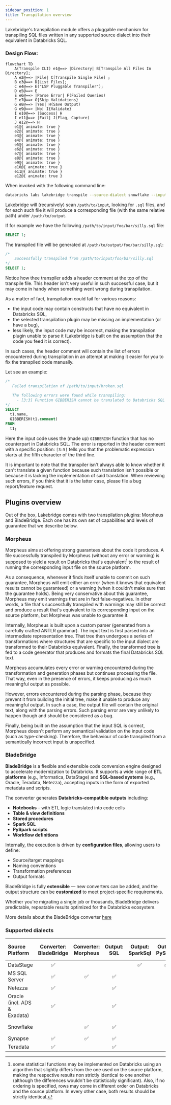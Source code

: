 ```yaml
---
sidebar_position: 1
title: Transpilation overview
---
```


Lakebridge's transpilation module offers a pluggable mechanism for transpiling SQL files written in any supported source dialect into their equivalent in Databricks SQL.

### Design Flow:
```mermaid
flowchart TD
    A(Transpile CLI) e1@==> |Directory| B[Transpile All Files In Directory];
    A e2@==> |File| C[Transpile Single File] ;
    B e3@==> D[List Files];
    C e4@==> E("LSP Pluggable Transpiler");
    D e5@==> E
    E e6@==> |Parse Error| F(Failed Queries)
    E e7@==> G{Skip Validations}
    G e8@==> |Yes| H(Save Output)
    G e9@==> |No| I{Validate}
    I e10@==> |Success| H
    I e11@==> |Fail| J(Flag, Capture)
    J e12@==> H
    e1@{ animate: true }
    e2@{ animate: true }
    e3@{ animate: true }
    e4@{ animate: true }
    e5@{ animate: true }
    e6@{ animate: true }
    e7@{ animate: true }
    e8@{ animate: true }
    e9@{ animate: true }
    e10@{ animate: true }
    e11@{ animate: true }
    e12@{ animate: true }
```

When invoked with the following command line:

```bash
databricks labs lakebridge transpile --source-dialect snowflake --input-source /path/to/input --output-folder /path/to/output
```

Lakebridge will (recursively) scan `/path/to/input`, looking for `.sql` files, and for each such file it will produce a corresponding file (with the same relative path) under `/path/to/output`.

If for example we have the following `/path/to/input/foo/bar/silly.sql` file:

```sql
SELECT 1;
```

The transpiled file will be generated at `/path/to/output/foo/bar/silly.sql`:

```sql
/*
    Successfully transpiled from /path/to/input/foo/bar/silly.sql
*/
SELECT 1;
```

Notice how thee transpiler adds a header comment at the top of the transpile file. This header isn't very useful in such successful case, but it may come in handy when something went wrong during transpilation.

As a matter of fact, transpilation could fail for various reasons:
- the input code may contain constructs that have no equivalent in Databricks SQL,
- the selected transpilation plugin may be missing an implementation (or have a bug),
- less likely, the input code may be incorrect, making the transpilation plugin unable to parse it (Lakebridge is built on the assumption that the code you feed it is correct).

In such cases, the header comment will contain the list of errors encountered during transpilation in an attempt at making it easier for you to fix the transpiled code manually.

Let see an example:

```sql
/*
   Failed transpilation of /path/to/input/broken.sql

   The following errors were found while transpiling:
     - [3:3] Function GIBBERISH cannot be translated to Databricks SQL
*/
SELECT
  t1.name,
  GIBBERISH(t1.comment)
FROM
  t1;
```

Here the input code uses the (made up) `GIBBERISH` function that has no counterpart in Databricks SQL. The error is reported in the header comment with a specific position: `[3:5]` tells you that the problematic expression starts at the fifth character of the third line.

It is important to note that the transpiler isn't always able to know whether it can't translate a given function because such translation isn't possible or because it is lacking the implementation of said translation. When reviewing such errors, if you think that it is the latter case, please file a bug report/feature request.

## Plugins overview

Out of the box, Lakebridge comes with two transpilation plugins: Morpheus and BladeBridge. Each one has its own set of capabilities and levels of guarantee that we describe below.

### Morpheus

Morpheus aims at offering strong guarantees about the code it produces. A file successfully transpiled by Morpheus (without any error or warning) is supposed to yield a result on Databricks that's equivalent[^1] to the result of running the corresponding input file on the source platform.

As a consequence, whenever it finds itself unable to commit on such guarantee, Morpheus will emit either an error (when it knows that equivalent results cannot be guaranteed) or a warning (when it couldn't make sure that the guarantee holds). Being very conservative about this guarantee, Morpheus may emit warnings that are in fact false-negatives. In other words, a file that's successfully transpiled with warnings may still be correct and produce a result that's equivalent to its corresponding input on the source platform, but Morpheus was unable to guarantee it.

Internally, Morpheus is built upon a custom parser (generated from a carefully crafted ANTLR grammar). The input text is first parsed into an intermediate representation tree. That tree then undergoes a series of transformations where structures that are specific to the input dialect are transformed to their Databricks equivalent. Finally, the transformed tree is fed to a code generator that produces and formats the final Databricks SQL text.

Morpheus accumulates every error or warning encountered during the transformation and generation phases but continues processing the file. That way, even in the presence of errors, it keeps producing as much meaningful output as possible.

However, errors encountered during the parsing phase, because they prevent it from building the initial tree, make it unable to produce any meaningful output. In such a case, the output file will contain the original text, along with the parsing errors. Such parsing error are very unlikely to happen though and should be considered as a bug.

Finally, being built on the assumption that the input SQL is correct, Morpheus doesn't perform any semantical validation on the input code (such as type-checking). Therefore, the behaviour of code transpiled from a semantically incorrect input is unspecified.


[^1]: some statistical functions may be implemented on Databricks using an algorithm that slightly differs from the one used on the source platform, making the respective results non strictly identical to one another (although the differences wouldn't be statistically significant). Also, if no ordering is specified, rows may come in different order on Databricks and the source platform. In every other case, both results should be strictly identical.

### BladeBridge

**BladeBridge** is a flexible and extensible code conversion engine designed to accelerate modernization to Databricks. It supports a wide range of **ETL platforms** (e.g., Informatica, DataStage) and **SQL-based systems** (e.g., Oracle, Teradata, Netezza), accepting inputs in the form of exported metadata and scripts.

The converter generates **Databricks-compatible outputs** including:

- **Notebooks** – with ETL logic translated into code cells
- **Table & view definitions**
- **Stored procedures**
- **Spark SQL**
- **PySpark scripts**
- **Workflow definitions**

Internally, the execution is driven by **configuration files**, allowing users to define:

- Source/target mappings
- Naming conventions
- Transformation preferences
- Output formats

BladeBridge is fully **extensible** — new converters can be added, and the output structure can be **customized** to meet project-specific requirements.

Whether you're migrating a single job or thousands, BladeBridge delivers predictable, repeatable results optimized for the Databricks ecosystem.

More details about the BladeBridge converter [here](/docs/transpile/pluggable_transpilers/bladebridge_overview)

### Supported dialects

| Source Platform              | Converter: BladeBridge | Converter: Morpheus | Output: SQL | Output: SparkSql | Output: PySpark | Other features available |
|:-----------------------------|:-----------:|:--------:|:---:|:--------:|:-------:|:---------------------------:|
| DataStage                    |  &#x2705;   |          |          | &#x2705; | &#x2705; |                             |
| MS SQL Server                |  &#x2705;   | &#x2705; | &#x2705; |         |         |                             |
| Netezza                      |  &#x2705;   |          | &#x2705; |         |         |                             |
| Oracle (incl. ADS & Exadata) |  &#x2705;   |          | &#x2705; |         |         |                             |
| Snowflake                    |             | &#x2705; | &#x2705; |         |         | dbt Repointing (Experimental) |
| Synapse                      |  &#x2705;   | &#x2705; | &#x2705; |         |         |                             |
| Teradata                     |  &#x2705;   |          | &#x2705; |         |         |                             |

